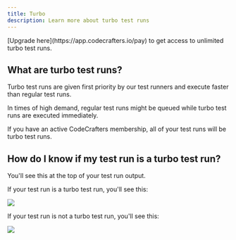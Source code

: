 ```yaml
---
title: Turbo
description: Learn more about turbo test runs
---
```


<Tip>
  [Upgrade here](https://app.codecrafters.io/pay) to get access to unlimited turbo test runs.
</Tip>

## What are turbo test runs?

Turbo test runs are given first priority by our test runners and execute faster than regular test runs.

In times of high demand, regular test runs might be queued while turbo test runs are executed immediately.

If you have an active CodeCrafters membership, all of your test runs will be turbo test runs.

## How do I know if my test run is a turbo test run?

You'll see this at the top of your test run output.

If your test run is a turbo test run, you'll see this:

<Frame>
  <img className="w-full" src="/img/membership/turbo.png" />
</Frame>

If your test run is not a turbo test run, you'll see this:

<Frame>
  <img className="w-full" src="/img/membership/not-turbo.png" />
</Frame>